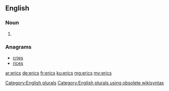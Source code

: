 ==English==

===Noun===
{{head|en}}

# {{plural of|eric}}

===Anagrams===
* [[cries#English|cries]]
* [[rices#English|rices]]

[[Category:English plurals]][[Category:English plurals using obsolete wikisyntax]]

[[ar:erics]]
[[de:erics]]
[[fr:erics]]
[[ku:erics]]
[[mg:erics]]
[[my:erics]]